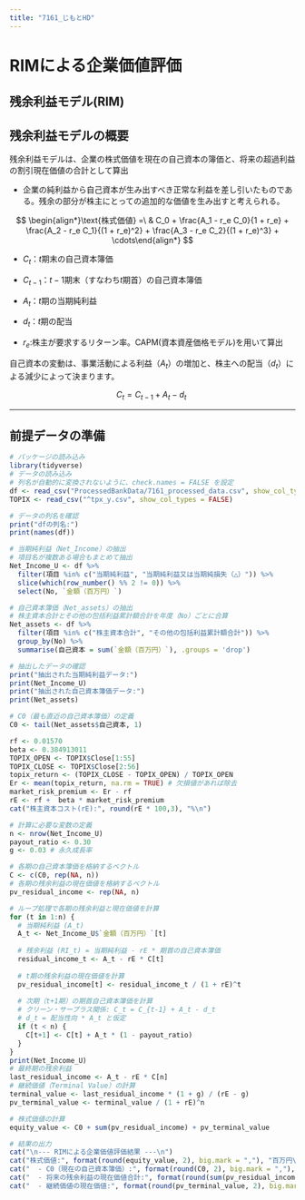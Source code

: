 ---
title: "7161_じもとHD"
---

# RIMによる企業価値評価

## 残余利益モデル(RIM)

## 残余利益モデルの概要

残余利益モデルは、企業の株式価値を現在の自己資本の簿価と、将来の超過利益の割引現在価値の合計として算出

-   企業の純利益から自己資本が生み出すべき正常な利益を差し引いたものである。残余の部分が株主にとっての追加的な価値を生み出すと考えられる。

$$ \begin{align*}\text{株式価値} =\ & C_0 + \frac{A_1 - r_e C_0}{1 + r_e} + \frac{A_2 - r_e C_1}{(1 + r_e)^2} + \frac{A_3 - r_e C_2}{(1 + r_e)^3} + \cdots\end{align*} $$

-   $C_t$：$t$期末の自己資本簿価

-   $C_{t-1}$：$t{-}1$期末（すなわち$t$期首）の自己資本簿価

-   $A_t$：$t$期の当期純利益

-   $d_t$：$t$期の配当

-   $r_e$:株主が要求するリターン率。CAPM(資本資産価格モデル)を用いて算出

自己資本の変動は、事業活動による利益（$A_t$）の増加と、株主への配当（$d_t$）による減少によって決まります。

$$ C_t = C_{t-1} + A_t - d_t\ $$

------------------------------------------------------------------------

## 前提データの準備

```{r}
# パッケージの読み込み
library(tidyverse)
# データの読み込み
# 列名が自動的に変換されないように、check.names = FALSE を設定
df <- read_csv("ProcessedBankData/7161_processed_data.csv", show_col_types = FALSE)
TOPIX <- read_csv("^tpx_y.csv", show_col_types = FALSE)

# データの列名を確認
print("dfの列名:")
print(names(df))
```

```{r}
# 当期純利益（Net_Income）の抽出
# 項目名が複数ある場合もまとめて抽出
Net_Income_U <- df %>%
  filter(項目 %in% c("当期純利益", "当期純利益又は当期純損失（△）")) %>%
  slice(which(row_number() %% 2 != 0)) %>%
  select(No, `金額（百万円）`)

# 自己資本簿価（Net_assets）の抽出
# 株主資本合計とその他の包括利益累計額合計を年度（No）ごとに合算
Net_assets <- df %>%
  filter(項目 %in% c("株主資本合計", "その他の包括利益累計額合計")) %>%
  group_by(No) %>%
  summarise(自己資本 = sum(`金額（百万円）`), .groups = 'drop')

# 抽出したデータの確認
print("抽出された当期純利益データ:")
print(Net_Income_U)
print("抽出された自己資本簿価データ:")
print(Net_assets)

# C0（最も直近の自己資本簿価）の定義
C0 <- tail(Net_assets$自己資本, 1)
```

```{r}
rf <- 0.01570
beta <- 0.384913011
TOPIX_OPEN <- TOPIX$Close[1:55]
TOPIX_CLOSE <- TOPIX$Close[2:56]
topix_return <- (TOPIX_CLOSE - TOPIX_OPEN) / TOPIX_OPEN
Er <- mean(topix_return, na.rm = TRUE) # 欠損値があれば除去
market_risk_premium <- Er - rf
rE <- rf +  beta * market_risk_premium
cat("株主資本コスト(rE):", round(rE * 100,3), "%\n")
```

```{r}
# 計算に必要な変数の定義
n <- nrow(Net_Income_U)
payout_ratio <- 0.30
g <- 0.03 # 永久成長率

# 各期の自己資本簿価を格納するベクトル
C <- c(C0, rep(NA, n))
# 各期の残余利益の現在価値を格納するベクトル
pv_residual_income <- rep(NA, n)

# ループ処理で各期の残余利益と現在価値を計算
for (t in 1:n) {
  # 当期純利益 (A_t)
  A_t <- Net_Income_U$`金額（百万円）`[t]
  
  # 残余利益 (RI_t) = 当期純利益 - rE * 期首の自己資本簿価
  residual_income_t <- A_t - rE * C[t]
  
  # t期の残余利益の現在価値を計算
  pv_residual_income[t] <- residual_income_t / (1 + rE)^t
  
  # 次期（t+1期）の期首自己資本簿価を計算
  # クリーン・サープラス関係: C_t = C_{t-1} + A_t - d_t
  # d_t = 配当性向 * A_t と仮定
  if (t < n) {
    C[t+1] <- C[t] + A_t * (1 - payout_ratio)
  }
}
print(Net_Income_U)
# 最終期の残余利益
last_residual_income <- A_t - rE * C[n]
# 継続価値（Terminal Value）の計算
terminal_value <- last_residual_income * (1 + g) / (rE - g)
pv_terminal_value <- terminal_value / (1 + rE)^n

# 株式価値の計算
equity_value <- C0 + sum(pv_residual_income) + pv_terminal_value

# 結果の出力
cat("\n--- RIMによる企業価値評価結果 ---\n")
cat("株式価値:", format(round(equity_value, 2), big.mark = ","), "百万円\n")
cat("  - C0（現在の自己資本簿価）:", format(round(C0, 2), big.mark = ","), "百万円\n")
cat("  - 将来の残余利益の現在価値合計:", format(round(sum(pv_residual_income), 2), big.mark = ","), "百万円\n")
cat("  - 継続価値の現在価値:", format(round(pv_terminal_value, 2), big.mark = ","), "百万円\n")
```
